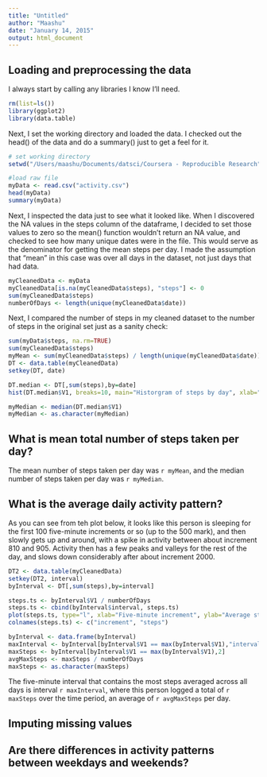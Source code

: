 ```yaml
---
title: "Untitled"
author: "Maashu"
date: "January 14, 2015"
output: html_document
---
```





## Loading and preprocessing the data

I always start by calling any libraries I know I'll need.

```r
rm(list=ls())
library(ggplot2)
library(data.table)
```

Next, I set the working directory and loaded the data.  I checked out 
the head() of the data and do a summary() just to get a feel for it.
```r

# set working directory
setwd("/Users/maashu/Documents/datsci/Coursera - Reproducible Research")

#load raw file
myData <- read.csv("activity.csv")
head(myData)
summary(myData)
```

Next, I inspected the data just to see what it looked like.
When I discovered the NA values in the steps column of the
dataframe, I decided to set those values to zero so the
mean() function wouldn't return an NA value, and checked
to see how many unique dates were in the file. This would
serve as the denominator for getting the mean steps per 
day.  I made the assumption that "mean" in this case was
over all days in the dataset, not just days that had
data.

```r
myCleanedData <- myData
myCleanedData[is.na(myCleanedData$steps), "steps"] <- 0
sum(myCleanedData$steps)
numberOfDays <- length(unique(myCleanedData$date))
```

Next, I compared the number of steps in my cleaned dataset 
to the number of steps in the original set just as a sanity check:

```r
sum(myData$steps, na.rm=TRUE)
sum(myCleanedData$steps)
myMean <- sum(myCleanedData$steps) / length(unique(myCleanedData$date))
DT <- data.table(myCleanedData)
setkey(DT, date)

DT.median <- DT[,sum(steps),by=date]
hist(DT.median$V1, breaks=10, main="Historgram of steps by day", xlab="Number of steps")

myMedian <- median(DT.median$V1)
myMedian <- as.character(myMedian)
```

## What is mean total number of steps taken per day?

The mean number of steps taken per day was `r myMean`, and the median number
of steps taken per day was `r myMedian`.

## What is the average daily activity pattern?

As you can see from teh plot below, it looks like this person is sleeping for the first 100
five-minute increments or so (up to the 500 mark), and then slowly gets up and around, with
a spike in activity between about increment 810 and 905.  Activity then has a few peaks
and valleys for the rest of the day, and slows down considerably after about increment 2000.

```r

DT2 <- data.table(myCleanedData)
setkey(DT2, interval)
byInterval <- DT[,sum(steps),by=interval]

steps.ts <- byInterval$V1 / numberOfDays
steps.ts <- cbind(byInterval$interval, steps.ts)
plot(steps.ts, type="l", xlab="Five-minute increment", ylab="Average steps")
colnames(steps.ts) <- c("increment", "steps")

byInterval <- data.frame(byInterval)
maxInterval <- byInterval[byInterval$V1 == max(byInterval$V1),"interval"]
maxSteps <- byInterval[byInterval$V1 == max(byInterval$V1),2]
avgMaxSteps <- maxSteps / numberOfDays
maxSteps <- as.character(maxSteps)
```
The five-minute interval that contains the most steps averaged across all days is
interval `r maxInterval`, where this person logged a total of `r maxSteps` over the
time period, an average of `r avgMaxSteps` per day.


## Imputing missing values



## Are there differences in activity patterns between weekdays and weekends?
